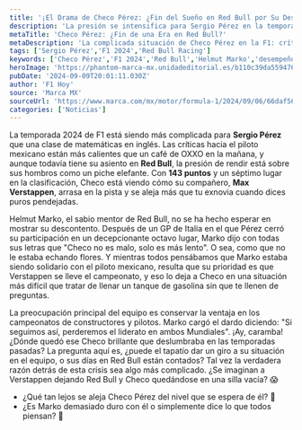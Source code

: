 ```yaml
---
title: '¡El Drama de Checo Pérez: ¿Fin del Sueño en Red Bull por Su Desempeño?'
description: 'La presión se intensifica para Sergio Pérez en la temporada 2024 de F1. Críticas y desafíos ponen en jaque su futuro en Red Bull. ¿Podrá revertir la situación?'
metaTitle: 'Checo Pérez: ¿Fin de una Era en Red Bull?'
metaDescription: 'La complicada situación de Checo Pérez en la F1: críticas, presión y un futuro incierto en Red Bull. ¿Puede revertir su desempeño en la temporada 2024?'
tags: ['Sergio Pérez','F1 2024','Red Bull Racing']
keywords: ['Checo Pérez','F1 2024','Red Bull','Helmut Marko','desempeño piloto']
heroImage: 'https://phantom-marca-mx.unidadeditorial.es/b110c39da559476ee66e50a7009d8bdd/resize/600/mx/assets/multimedia/imagenes/2024/09/06/17256257852133.jpg'
pubDate: '2024-09-09T20:01:11.030Z'
author: 'F1 Hoy'
source: 'Marca MX'
sourceUrl: 'https://www.marca.com/mx/motor/formula-1/2024/09/06/66daf568268e3ee86c8b45d0.html'
categories: ['Noticias']
---
```

La temporada 2024 de F1 está siendo más complicada para **Sergio Pérez** que una clase de matemáticas en inglés. Las críticas hacia el piloto mexicano están más calientes que un café de OXXO en la mañana, y aunque todavía tiene su asiento en **Red Bull**, la presión de rendir está sobre sus hombros como un piche elefante. Con **143 puntos** y un séptimo lugar en la clasificación, Checo está viendo cómo su compañero, **Max Verstappen**, arrasa en la pista y se aleja más que tu exnovia cuando dices puros pendejadas. 

Helmut Marko, el sabio mentor de Red Bull, no se ha hecho esperar en mostrar su descontento. Después de un GP de Italia en el que Pérez cerró su participación en un decepcionante octavo lugar, Marko dijo con todas sus letras que "Checo no es malo, solo es más lento". O sea, como que no le estaba echando flores. Y mientras todos pensábamos que Marko estaba siendo solidario con el piloto mexicano, resulta que su prioridad es que Verstappen se lleve el campeonato, y eso lo deja a Checo en una situación más difícil que tratar de llenar un tanque de gasolina sin que te llenen de preguntas.

La preocupación principal del equipo es conservar la ventaja en los campeonatos de constructores y pilotos. Marko cargó el dardo diciendo: "Si seguimos así, perderemos el liderato en ambos Mundiales". ¡Ay, caramba! ¿Dónde quedó ese Checo brillante que deslumbraba en las temporadas pasadas? La pregunta aquí es, ¿puede el tapatío dar un giro a su situación en el equipo, o sus días en Red Bull están contados? Tal vez la verdadera razón detrás de esta crisis sea algo más complicado. ¿Se imaginan a Verstappen dejando Red Bull y Checo quedándose en una silla vacía? 😱

- ¿Qué tan lejos se aleja Checo Pérez del nivel que se espera de él? 🤔
- ¿Es Marko demasiado duro con él o simplemente dice lo que todos piensan? 💬



